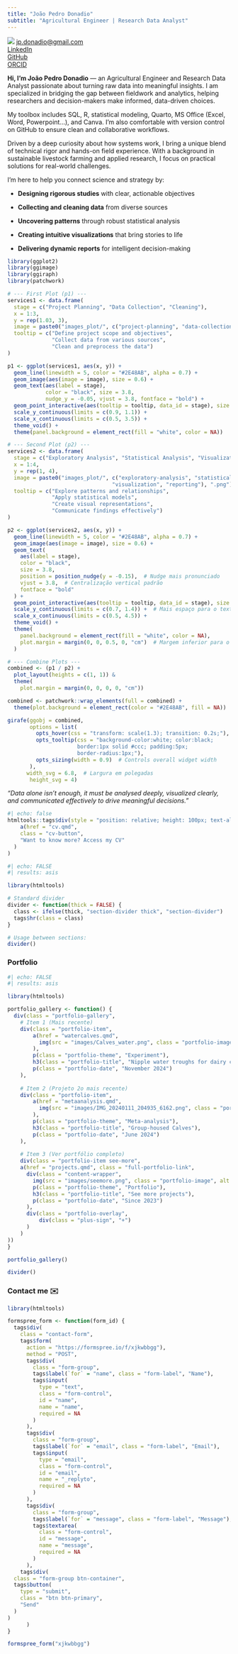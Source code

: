 ```yaml
---
title: "João Pedro Donadio"
subtitle: "Agricultural Engineer | Research Data Analyst"
---
```


:::::: columnsABC
::: column1
![](images/8ac03fa4-397b-4d5e-8d64-ad34940eac8f-02.jpeg){#profile-pic .rounded .shadow fig-align="left"} [jp.donadio\@gmail.com](mailto:jp.donadio@gmail.com)\
[LinkedIn](https://www.linkedin.com/in/jo%C3%A3o-pedro-donadio-1543821a0/)\
[GitHub](https://github.com/DonadioJP)\
[ORCID](https://orcid.org/0000-0002-6728-4373)
:::

:::: column2
::: bio-box
**Hi, I’m João Pedro Donadio** — an Agricultural Engineer and Research Data Analyst passionate about turning raw data into meaningful insights. I am specialized in bridging the gap between fieldwork and analytics, helping researchers and decision-makers make informed, data-driven choices.

My toolbox includes SQL, R, statistical modeling, Quarto, MS Office (Excel, Word, Powerpoint...), and Canva. I'm also comfortable with version control on GitHub to ensure clean and collaborative workflows.

Driven by a deep curiosity about how systems work, I bring a unique blend of technical rigor and hands-on field experience. With a background in sustainable livestock farming and applied research, I focus on practical solutions for real-world challenges.
:::
::::
::::::

::: bio-box2
I’m here to help you connect science and strategy by:

-   **Designing rigorous studies** with clear, actionable objectives

-   **Collecting and cleaning data** from diverse sources

-   **Uncovering patterns** through robust statistical analysis

-   **Creating intuitive visualizations** that bring stories to life

-   **Delivering dynamic reports** for intelligent decision-making
:::

::: services
```r
library(ggplot2)
library(ggimage)
library(ggiraph)
library(patchwork)

# --- First Plot (p1) ---
services1 <- data.frame(
  stage = c("Project Planning", "Data Collection", "Cleaning"),
  x = 1:3,
  y = rep(1.03, 3),
  image = paste0("images_plot/", c("project-planning", "data-collection", "cleaning"), ".png"),
  tooltip = c("Define project scope and objectives",
              "Collect data from various sources",
              "Clean and preprocess the data")
)

p1 <- ggplot(services1, aes(x, y)) +
  geom_line(linewidth = 5, color = "#2E48AB", alpha = 0.7) +
  geom_image(aes(image = image), size = 0.6) +
  geom_text(aes(label = stage), 
            color = "black", size = 3.8,
            nudge_y = -0.05, vjust = 3.8, fontface = "bold") +
  geom_point_interactive(aes(tooltip = tooltip, data_id = stage), size = 15, alpha = 0) +
  scale_y_continuous(limits = c(0.9, 1.1)) +
  scale_x_continuous(limits = c(0.5, 3.5)) +
  theme_void() +
  theme(panel.background = element_rect(fill = "white", color = NA))

# --- Second Plot (p2) ---
services2 <- data.frame(
  stage = c("Exploratory Analysis", "Statistical Analysis", "Visualization", "Reporting"),
  x = 1:4,
  y = rep(1, 4),
  image = paste0("images_plot/", c("exploratory-analysis", "statistical-analysis",
                                 "visualization", "reporting"), ".png"),
  tooltip = c("Explore patterns and relationships",
              "Apply statistical models",
              "Create visual representations",
              "Communicate findings effectively")
)

p2 <- ggplot(services2, aes(x, y)) +
  geom_line(linewidth = 5, color = "#2E48AB", alpha = 0.7) +
  geom_image(aes(image = image), size = 0.6) +
  geom_text(
    aes(label = stage),
    color = "black",
    size = 3.8,
    position = position_nudge(y = -0.15),  # Nudge mais pronunciado
    vjust = 3.8,  # Centralização vertical padrão
    fontface = "bold"
  ) +
  geom_point_interactive(aes(tooltip = tooltip, data_id = stage), size = 15, alpha = 0) +
  scale_y_continuous(limits = c(0.7, 1.4)) +  # Mais espaço para o texto
  scale_x_continuous(limits = c(0.5, 4.5)) +
  theme_void() +
  theme(
    panel.background = element_rect(fill = "white", color = NA),
    plot.margin = margin(0, 0, 0.5, 0, "cm")  # Margem inferior para o texto
  )

# --- Combine Plots ---
combined <- (p1 / p2) +
  plot_layout(heights = c(1, 1)) &
  theme(
    plot.margin = margin(0, 0, 0, 0, "cm"))

combined <- patchwork::wrap_elements(full = combined) +
  theme(plot.background = element_rect(color = "#2E48AB", fill = NA))

girafe(ggobj = combined,
       options = list(
         opts_hover(css = "transform: scale(1.3); transition: 0.2s;"),
         opts_tooltip(css = "background-color:white; color:black; 
                      border:1px solid #ccc; padding:5px; 
                      border-radius:1px;"),
         opts_sizing(width = 0.9)  # Controls overall widget width
       ),
      width_svg = 6.8,  # Largura em polegadas
       height_svg = 4)
```
:::

::: quote-box
*"Data alone isn’t enough, it must be analysed deeply, visualized clearly, and communicated effectively to drive meaningful decisions."*
:::

::: cv-button
```r
#| echo: false
htmltools::tags$div(style = "position: relative; height: 100px; text-align: center;",
    a(href = "cv.qmd", 
    class = "cv-button",
    "Want to know more? Access my CV"
  )
)
```
:::

```r
#| echo: FALSE
#| results: asis

library(htmltools)

# Standard divider
divider <- function(thick = FALSE) {
  class <- ifelse(thick, "section-divider thick", "section-divider")
  tags$hr(class = class)
}

# Usage between sections:
divider()
```

::: Portfolio
### Portfolio

```r
#| echo: FALSE
#| results: asis

library(htmltools)

portfolio_gallery <- function() {
  div(class = "portfolio-gallery",
    # Item 1 (Mais recente)
    div(class = "portfolio-item",
        a(href = "watercalves.qmd",
          img(src = "images/Calves_water.png", class = "portfolio-image", alt = "calves_water")
        ),
        p(class = "portfolio-theme", "Experiment"),
        h3(class = "portfolio-title", "Nipple water troughs for dairy calves"),
        p(class = "portfolio-date", "November 2024")
    ),
    
    # Item 2 (Projeto 2o mais recente)
    div(class = "portfolio-item",
        a(href = "metaanalysis.qmd",
          img(src = "images/IMG_20240111_204935_6162.png", class = "portfolio-image", alt = "groupcalves")
        ),
        p(class = "portfolio-theme", "Meta-analysis"),
        h3(class = "portfolio-title", "Group-housed Calves"),
        p(class = "portfolio-date", "June 2024")
    ),
    
    # Item 3 (Ver portfólio completo)
    div(class = "portfolio-item see-more",
    a(href = "projects.qmd", class = "full-portfolio-link",
      div(class = "content-wrapper",
        img(src = "images/seemore.png", class = "portfolio-image", alt = "Full Portfolio"),
        p(class = "portfolio-theme", "Portfolio"),
        h3(class = "portfolio-title", "See more projects"),
        p(class = "portfolio-date", "Since 2023")
      ),
      div(class = "portfolio-overlay",
          div(class = "plus-sign", "+")
      )
    )
))
}

portfolio_gallery()
```
:::

```r
divider()
```

::: contact
### Contact me ✉️ {#contact}
:::

```r
library(htmltools)

formspree_form <- function(form_id) {
  tags$div(
    class = "contact-form",
    tags$form(
      action = "https://formspree.io/f/xjkwbbgg"),
      method = "POST",
      tags$div(
        class = "form-group",
        tags$label(`for` = "name", class = "form-label", "Name"),
        tags$input(
          type = "text",
          class = "form-control",
          id = "name",
          name = "name",
          required = NA
        )
      ),
      tags$div(
        class = "form-group",
        tags$label(`for` = "email", class = "form-label", "Email"),
        tags$input(
          type = "email",
          class = "form-control",
          id = "email",
          name = "_replyto",
          required = NA
        )
      ),
      tags$div(
        class = "form-group",
        tags$label(`for` = "message", class = "form-label", "Message"),
        tags$textarea(
          class = "form-control",
          id = "message",
          name = "message",
          required = NA
        )
      ),
    tags$div(
  class = "form-group btn-container",
  tags$button(
    type = "submit",
    class = "btn btn-primary",
    "Send"
  )
)
      )
}

formspree_form("xjkwbbgg")
```